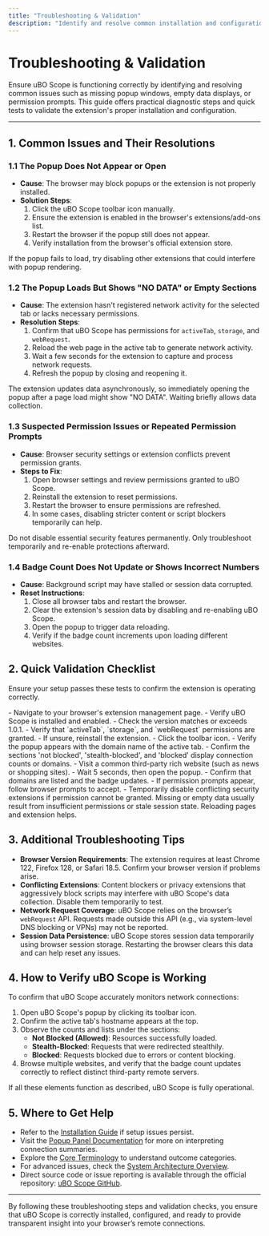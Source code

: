 ```yaml
---
title: "Troubleshooting & Validation"
description: "Identify and resolve common installation and configuration issues—such as missing popup, empty data, or permission prompts. Includes a checklist of quick tests to confirm that the extension is functioning as intended."
---
```


# Troubleshooting & Validation

Ensure uBO Scope is functioning correctly by identifying and resolving common issues such as missing popup windows, empty data displays, or permission prompts. This guide offers practical diagnostic steps and quick tests to validate the extension's proper installation and configuration.

---

## 1. Common Issues and Their Resolutions

### 1.1 The Popup Does Not Appear or Open
- **Cause**: The browser may block popups or the extension is not properly installed.
- **Solution Steps**:
  1. Click the uBO Scope toolbar icon manually.
  2. Ensure the extension is enabled in the browser's extensions/add-ons list.
  3. Restart the browser if the popup still does not appear.
  4. Verify installation from the browser's official extension store.

<Check>
If the popup fails to load, try disabling other extensions that could interfere with popup rendering.
</Check>

### 1.2 The Popup Loads But Shows "NO DATA" or Empty Sections
- **Cause**: The extension hasn't registered network activity for the selected tab or lacks necessary permissions.
- **Resolution Steps**:
  1. Confirm that uBO Scope has permissions for `activeTab`, `storage`, and `webRequest`.
  2. Reload the web page in the active tab to generate network activity.
  3. Wait a few seconds for the extension to capture and process network requests.
  4. Refresh the popup by closing and reopening it.

<Tip>
The extension updates data asynchronously, so immediately opening the popup after a page load might show "NO DATA". Waiting briefly allows data collection.
</Tip>

### 1.3 Suspected Permission Issues or Repeated Permission Prompts
- **Cause**: Browser security settings or extension conflicts prevent permission grants.
- **Steps to Fix**:
  1. Open browser settings and review permissions granted to uBO Scope.
  2. Reinstall the extension to reset permissions.
  3. Restart the browser to ensure permissions are refreshed.
  4. In some cases, disabling stricter content or script blockers temporarily can help.

<Warning>
Do not disable essential security features permanently. Only troubleshoot temporarily and re-enable protections afterward.
</Warning>

### 1.4 Badge Count Does Not Update or Shows Incorrect Numbers
- **Cause**: Background script may have stalled or session data corrupted.
- **Reset Instructions**:
  1. Close all browser tabs and restart the browser.
  2. Clear the extension's session data by disabling and re-enabling uBO Scope.
  3. Open the popup to trigger data reloading.
  4. Verify if the badge count increments upon loading different websites.


## 2. Quick Validation Checklist

Ensure your setup passes these tests to confirm the extension is operating correctly.

<Steps>
<Step title="Validate Installation">
- Navigate to your browser's extension management page.
- Verify uBO Scope is installed and enabled.
- Check the version matches or exceeds 1.0.1.
</Step>
<Step title="Confirm Permissions">
- Verify that `activeTab`, `storage`, and `webRequest` permissions are granted.
- If unsure, reinstall the extension.
</Step>
<Step title="Interact with Popup">
- Click the toolbar icon.
- Verify the popup appears with the domain name of the active tab.
- Confirm the sections 'not blocked', 'stealth-blocked', and 'blocked' display connection counts or domains.
</Step>
<Step title="Load a Known Website">
- Visit a common third-party rich website (such as news or shopping sites).
- Wait 5 seconds, then open the popup.
- Confirm that domains are listed and the badge updates.
</Step>
<Step title="Permission Troubleshooting">
- If permission prompts appear, follow browser prompts to accept.
- Temporarily disable conflicting security extensions if permission cannot be granted.
</Step>
</Steps>

<Note>
Missing or empty data usually result from insufficient permissions or stale session state. Reloading pages and extension helps.
</Note>

## 3. Additional Troubleshooting Tips

- **Browser Version Requirements**: The extension requires at least Chrome 122, Firefox 128, or Safari 18.5. Confirm your browser version if problems arise.
- **Conflicting Extensions**: Content blockers or privacy extensions that aggressively block scripts may interfere with uBO Scope's data collection. Disable them temporarily to test.
- **Network Request Coverage**: uBO Scope relies on the browser’s `webRequest` API. Requests made outside this API (e.g., via system-level DNS blocking or VPNs) may not be reported.
- **Session Data Persistence**: uBO Scope stores session data temporarily using browser session storage. Restarting the browser clears this data and can help reset any issues.

## 4. How to Verify uBO Scope is Working

To confirm that uBO Scope accurately monitors network connections:

1. Open uBO Scope's popup by clicking its toolbar icon.
2. Confirm the active tab's hostname appears at the top.
3. Observe the counts and lists under the sections:
   - **Not Blocked (Allowed)**: Resources successfully loaded.
   - **Stealth-Blocked**: Requests that were redirected stealthily.
   - **Blocked**: Requests blocked due to errors or content blocking.
4. Browse multiple websites, and verify that the badge count updates correctly to reflect distinct third-party remote servers.

If all these elements function as described, uBO Scope is fully operational.

## 5. Where to Get Help

- Refer to the [Installation Guide](/getting-started/essentials/installation) if setup issues persist.
- Visit the [Popup Panel Documentation](/guides/getting-started/understanding-the-popup-panel) for more on interpreting connection summaries.
- Explore the [Core Terminology](/overview/architecture-and-concepts/core-terminology) to understand outcome categories.
- For advanced issues, check the [System Architecture Overview](/overview/architecture-and-concepts/system-architecture).
- Direct source code or issue reporting is available through the official repository: [uBO Scope GitHub](https://github.com/gorhill/uBO-Scope).

---

By following these troubleshooting steps and validation checks, you ensure that uBO Scope is correctly installed, configured, and ready to provide transparent insight into your browser’s remote connections.